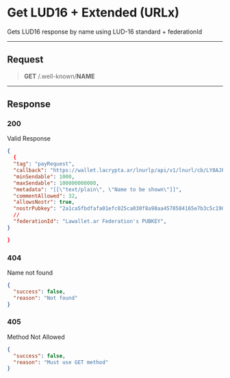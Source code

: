 # Get LUD16 + Extended (URLx)

Gets LUD16 response by name using LUD-16 standard + federationId

---

## Request

> **GET** /.well-known/**NAME**

---

## Response

### 200

Valid Response

```json
{
  {
  "tag": "payRequest",
  "callback": "https://wallet.lacrypta.ar/lnurlp/api/v1/lnurl/cb/LY8AJP",
  "minSendable": 1000,
  "maxSendable": 100000000000,
  "metadata": "[[\"text/plain\", \"Name to be shown\"]]",
  "commentAllowed": 32,
  "allowsNostr": true,
  "nostrPubkey": "2a1ca5fbdfafa01efc025ca030f8a98aa4578584165e7b3c5c190100028a4744",
  //
  "federationId": "Lawallet.ar Federation's PUBKEY",
}

}
```

### 404

Name not found

```json
{
  "success": false,
  "reason": "Not found"
}
```

### 405

Method Not Allowed

```json
{
  "success": false,
  "reason": "Must use GET method"
}
```
